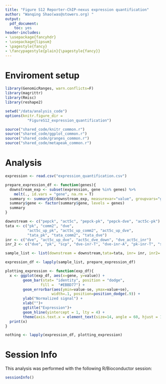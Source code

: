 ```yaml
---
title: "Figure S12 Reporter-ChIP-nexus expression quantification"
author: "Wanqing Shao(was@stowers.org) "
output:
  pdf_document:
    toc: yes
header-includes:
- \usepackage{fancyhdr}
- \usepackage{lipsum}
- \pagestyle{fancy}
- \fancypagestyle{plain}{\pagestyle{fancy}}
---
```


# Enviroment setup

``` r
library(GenomicRanges, warn.conflicts=F)
library(magrittr)
library(Rmisc)
library(reshape2)

setwd("/data/analysis_code")
options(knitr.figure_dir = 
          "FigureS12_expression_quantification")

source("shared_code/knitr_common.r")
source("shared_code/ggplot_common.r")
source("shared_code/granges_common.r")
source("shared_code/metapeak_common.r")
```

# Analysis

```r
expression <- read.csv("expression_quantification.csv")

prepare_expression_df <- function(genes){
  downstream_exp <- subset(expression, gene %in% genes) %>% 
    melt(., id.vars = "gene", na.rm = T)
  summary <- summarySE(downstream_exp, measurevar="value", groupvars="gene")
  summary$gene <- factor(summary$gene, levels = genes)
  summary
}

downstream <- c("pepck", "act5c", "pepck-pk", "pepck-dve", "act5c-pk")
tata <- c("pk", "comm2", "dve", 
          "act5c_up_pk", "act5c_up_comm2", "act5c_up_dve",
          "tata_pk", "tata_comm2", "tata_dve")
inr <- c("dve", "act5c_up_dve", "act5c_dve_down", "dve_act5c_inr")
inr_2 <- c("dve", "pk", "scp", "dve-inr-T", "dve-inr-A", "pk-inr-T", "scp-inr-T")

sample_list <- list(downstream = downstream,tata=tata, inr= inr, inr2= inr_2)

expression_df <- lapply(sample_list, prepare_expression_df)

plotting_expression <- function(exp_df){
  x <- ggplot(exp_df, aes(x=gene, y=value)) + 
        geom_bar(stat= "identity", position = "dodge", 
                fill =  "#EBBD77") + 
        geom_errorbar(aes(ymin=value-se, ymax=value+se), 
                     width=.1, position=position_dodge(.9)) +
        ylab("Normalized signal") +
        xlab("")+ 
        ggtitle("Expression")+
        geom_hline(yintercept = 1, lty = 4) +
        theme(axis.text.x = element_text(size=14, angle = 60, hjust = 1)) 
  print(x)
}

nothing <- lapply(expression_df, plotting_expression)
```

# Session Info

This analysis was performed with the following R/Bioconductor session:

```r
sessionInfo()
```
